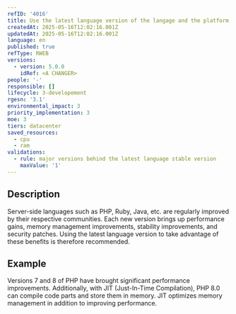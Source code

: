 ```yaml
---
refID: '4016'
title: Use the latest language version of the langage and the platform
createdAt: 2025-05-16T12:02:16.001Z
updatedAt: 2025-05-16T12:02:16.001Z
language: en
published: true
refType: RWEB
versions:
  - version: 5.0.0
    idRef: <A CHANGER>
people: '-'
responsible: []
lifecycle: 3-developement
rgesn: '3.1'
environmental_impact: 3
priority_implementation: 3
moe: 3
tiers: datacenter
saved_resources:
  - cpu
  - ram
validations:
  - rule: major versions behind the latest language stable version
    maxValue: '1'
---
```


## Description

Server-side languages such as PHP, Ruby, Java, etc. are regularly improved by their respective communities. Each new version brings up performance gains, memory management improvements, stability improvements, and security patches. Using the latest language version to take advantage of these benefits is therefore recommended.

## Example

Versions 7 and 8 of PHP have brought significant performance improvements. Additionally, with JIT (Just-In-Time Compilation), PHP 8.0 can compile code parts and store them in memory. JIT optimizes memory management in addition to improving performance.
